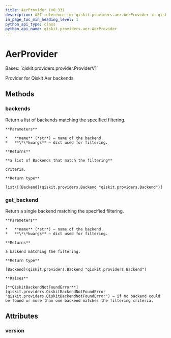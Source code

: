 ```yaml
---
title: AerProvider (v0.33)
description: API reference for qiskit.providers.aer.AerProvider in qiskit v0.33
in_page_toc_min_heading_level: 1
python_api_type: class
python_api_name: qiskit.providers.aer.AerProvider
---
```


# AerProvider

<Class id="qiskit.providers.aer.AerProvider" isDedicatedPage={true} github="https://github.com/qiskit/qiskit-aer/tree/stable/0.9/qiskit/providers/aer/aerprovider.py" signature="AerProvider" modifiers="class">
  Bases: `qiskit.providers.provider.ProviderV1`

  Provider for Qiskit Aer backends.

  ## Methods

  <span id="qiskit-providers-aer-aerprovider-backends" />

  ### backends

  <Function id="qiskit.providers.aer.AerProvider.backends" signature="AerProvider.backends(name=None, filters=None, **kwargs)">
    Return a list of backends matching the specified filtering.

    **Parameters**

    *   **name** (*str*) – name of the backend.
    *   **\*\*kwargs** – dict used for filtering.

    **Returns**

    **a list of Backends that match the filtering**

    criteria.

    **Return type**

    list\[[Backend](qiskit.providers.Backend "qiskit.providers.Backend")]
  </Function>

  <span id="qiskit-providers-aer-aerprovider-get-backend" />

  ### get\_backend

  <Function id="qiskit.providers.aer.AerProvider.get_backend" signature="AerProvider.get_backend(name=None, **kwargs)">
    Return a single backend matching the specified filtering.

    **Parameters**

    *   **name** (*str*) – name of the backend.
    *   **\*\*kwargs** – dict used for filtering.

    **Returns**

    a backend matching the filtering.

    **Return type**

    [Backend](qiskit.providers.Backend "qiskit.providers.Backend")

    **Raises**

    [**QiskitBackendNotFoundError**](qiskit.providers.QiskitBackendNotFoundError "qiskit.providers.QiskitBackendNotFoundError") – if no backend could be found or more than one backend matches the filtering criteria.
  </Function>

  ## Attributes

  ### version

  <Attribute id="qiskit.providers.aer.AerProvider.version" attributeValue="1" />
</Class>

